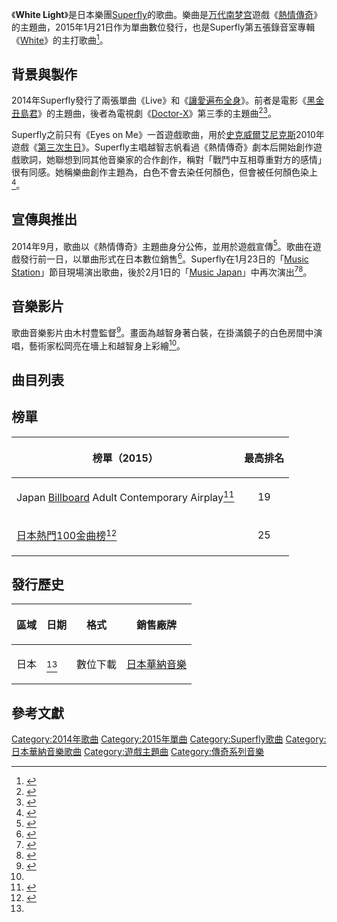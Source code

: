 {{TA
| 1=zh-tw:數位; zh-hk:數碼; zh-cn:数字;
| 2=zh-cn:热情传说; zh-tw:熱情傳奇;
| 3=zh-cn:Doctor-X; zh-hk:女醫神DoctorX; zh-sg:派遣女医X; zh-tw:派遣女醫X;
}}
{{Infobox song
| name        = White Light
| type        = single
| cover       = 
| alt         = 
| caption     = 
| artist      = [[Superfly|Superfly]]
| album       = [[White_(Superfly專輯)|White]]
| released    = {{start date|2015|01|21}}
| format      = [[數位下載|數位下載]]
| genre       = [[日本流行樂|日本流行]]
| language    = 日語
| length      = {{Duration|m=4|s=48}}
| label       = [[日本華納音樂|日本華納音樂]]
| recorded    = 2014
| writer      = 越智志帆
| producer    = 
| prev_title  = [[讓愛遍布全身|讓愛遍布全身]]
| prev_year   = 2014
| next_title  = On Your Side
| next_year   = 2015
| misc        = 
}}
《'''White Light'''》是日本樂團[[Superfly|Superfly]]的歌曲。樂曲是[[万代南梦宫游戏|万代南梦宫]]遊戲《[[熱情傳奇|熱情傳奇]]》的主題曲，2015年1月21日作为單曲數位發行，也是Superfly第五張錄音室專輯《[[White_(Superfly專輯)|White]]》的主打歌曲<ref name="Official">{{cite web | title=5/27(水)5thアルバム『WHITE』発売決定＆先行配信シングル「White Light」配信スタート！ | url=http://www.superfly-web.com/news/?id=335 | publisher=Taisuke | language=ja | archiveurl=https://web.archive.org/web/20150201012640/http://www.superfly-web.com/news/?id=335 | archivedate=2015年2月1日 | accessdate=January 21, 2015 | deadurl=yes }}</ref>。

== 背景與製作 ==

2014年Superfly發行了兩張單曲《Live》和《[[讓愛遍布全身|讓愛遍布全身]]》。前者是電影《[[黑金丑島君|黑金丑島君]]》的主題曲，後者為電視劇《[[Doctor-X|Doctor-X]]》第三季的主題曲<ref>{{cite web |url=http://natalie.mu/music/news/111136 |title=ナタリー - Superfly「万華鏡と蝶」が盛り上げるウシジマくん予告編 |publisher=Natalie.mu |date=2014-03-04 |accessdate=2014-04-15 |archive-date=2019-04-02 |archive-url=https://web.archive.org/web/20190402192739/https://natalie.mu/music/news/111136 }}</ref><ref>{{cite web|url=http://natalie.mu/music/news/126836|title=Superfly、米倉主演「ドクターX」主題歌続投|author=Natasha, Inc.|publisher=|date=September 24, 2014|accessdate=November 29, 2014|archive-date=2019-04-02|archive-url=https://web.archive.org/web/20190402195352/https://natalie.mu/music/news/126836}}</ref>。

Superfly之前只有《Eyes on Me》一首遊戲歌曲，用於[[史克威爾艾尼克斯|史克威爾艾尼克斯]]2010年遊戲《[[第三次生日|第三次生日]]》。Superfly主唱越智志帆看過《熱情傳奇》劇本后開始創作遊戲歌詞，她聯想到同其他音樂家的合作創作，稱對「戰鬥中互相尊重對方的感情」很有同感。她稱樂曲創作主題為，白色不會去染任何顏色，但會被任何顏色染上<ref name="FamWhiteLight">{{cite web|url=http://www.famitsu.com/news/201407/24057732.html|title=『テイルズ オブ ゼスティリア』 新キャラ＆"リアルマップバトル"や"マップアクション"など新情報をお届け　テーマソングアーティスト・Superflyのコメントも！|language=ja|publisher=''[[Famitsu|Famitsu]]''|date=24 July 2014|accessdate=21 January 2015|archive-date=2015-07-18|archive-url=https://web.archive.org/web/20150718082631/http://www.famitsu.com/news/201407/24057732.html|dead-url=no}}</ref>。

== 宣傳與推出 ==

2014年9月，歌曲以《熱情傳奇》主題曲身分公佈，並用於遊戲宣傳<ref>{{cite web |title=Tales of Zestiria Ad Unveils Superfly Theme Song |url=http://www.animenewsnetwork.com/news/2014-09-13/tales-of-zestiria-ad-unveils-superfly-theme-song/.78737 |publisher=Anime News Network |date=September 13, 2014 |accessdate=January 30, 2015 |archive-date=2021-11-09 |archive-url=https://web.archive.org/web/20211109102549/https://www.animenewsnetwork.com/news/2014-09-13/tales-of-zestiria-ad-unveils-superfly-theme-song/.78737 }}</ref>。歌曲在遊戲發行前一日，以單曲形式在日本數位銷售<ref name="albumrelease">{{cite web |title=Superfly、2年8カ月ぶり新作アルバムは何色にも染まる「WHITE」 |url=http://natalie.mu/music/news/136638 |language=ja |publisher=Natalie |date=January 21, 2015 |accessdate=January 30, 2015 |archive-date=2020-11-29 |archive-url=https://web.archive.org/web/20201129060707/https://natalie.mu/music/news/136638 }}</ref>。Superfly在1月23日的「[[Music_Station|Music Station]]」節目現場演出歌曲，後於2月1日的「[[Music_Japan|Music Japan]]」中再次演出<ref>{{cite web |title=次週Mステに時雨、ももクロ、乃木坂、KAT-TUN、Superfly、miwa |url=http://natalie.mu/music/news/136376 |language=ja |publisher=Natalie |date=January 16, 2015 |accessdate=January 30, 2015 |archive-date=2021-08-07 |archive-url=https://web.archive.org/web/20210807131214/https://natalie.mu/music/news/136376 }}</ref><ref>{{cite web |title=三代目JSB、TRUSTRICK、安藤裕子ら7組が「MJ」登場 |url=http://natalie.mu/music/news/137020 |language=ja |publisher=Natalie |date=January 26, 2015 |accessdate=January 30, 2015 |archive-date=2016-03-04 |archive-url=https://web.archive.org/web/20160304060624/http://natalie.mu/music/news/137020 }}</ref>。

== 音樂影片 ==

歌曲音樂影片由木村豊監督<ref>{{cite web | url=http://www.spaceshowertv.com/search/detail.cgi?mu=0106322&ch=0 | title=White Light | publisher=Space Shower | language=ja | accessdate=January 30, 2015 | archive-date=2020-09-22 | archive-url=https://web.archive.org/web/20200922182640/https://www.spaceshowertv.com/search/detail.cgi?mu=0106322&ch=0 }}</ref>。畫面為越智身著白裝，在掛滿鏡子的白色房間中演唱，藝術家松岡亮在墻上和越智身上彩繪<ref name="albumrelease" />。

== 曲目列表 ==

{{tracklist
| headline = White Light
| total_length = 4:48
| title1 = White Light
| lyrics1 = 越智志帆、Jam
| music1 = 越智志帆、蔦谷好位置
| arranger1 = 蔦谷好位置
| length1 = 4:48
}}

== 榜單 ==

{| class="wikitable sortable"
! 榜單（2015）
! 最高排名
|-
| Japan [[Billboard|Billboard]] Adult Contemporary Airplay<ref>{{cite web | title=Japan Billboard Adult Contemporary Airplay | url=http://www.billboard-japan.com/charts/detail?a=adult_airplay&year=2015&month=02&day=9 | work=[[告示牌_(雜誌)|Billboard]] | language=ja | date=February 4, 2015 | accessdate=February 4, 2015 | archive-date=2016-03-03 | archive-url=https://web.archive.org/web/20160303214530/http://www.billboard-japan.com/charts/detail?a=adult_airplay&year=2015&month=02&day=9 }}</ref>
| style="text-align:center;"|19
|-
| [[日本熱門100金曲榜|日本熱門100金曲榜]]<ref>{{cite web | title=Japan Billboard Hot 100 | url=http://www.billboard-japan.com/charts/detail?a=hot100&year=2015&month=02&day=9 | work=[[告示牌_(雜誌)|Billboard]] | language=ja | date=February 4, 2015 | accessdate=February 4, 2015 | archive-date=2021-08-05 | archive-url=https://web.archive.org/web/20210805150654/https://www.billboard-japan.com/charts/detail?a=hot100&year=2015&month=02&day=9 }}</ref>
| style="text-align:center;"|25
|}

== 發行歷史 ==

{| class="wikitable"
! 區域
! 日期
! 格式
! 銷售廠牌
|-
| rowspan="1"|日本
| {{Start date|2015|01|21}}<ref name="Official" />
| 數位下載
| rowspan="1"|[[日本華納音樂|日本華納音樂]]
|}

== 參考文獻 ==
{{reflist}}

{{Superfly}}

{{DEFAULTSORT:White Light}}

[[Category:2014年歌曲|Category:2014年歌曲]]
[[Category:2015年單曲|Category:2015年單曲]]
[[Category:Superfly歌曲|Category:Superfly歌曲]]
[[Category:日本華納音樂歌曲|Category:日本華納音樂歌曲]]
[[Category:遊戲主題曲|Category:遊戲主題曲]]
[[Category:傳奇系列音樂|Category:傳奇系列音樂]]